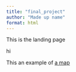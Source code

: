 ```yaml
---
title: "final_project"
author: "Made up name"
format: html
---
```


This is the landing page

hi 


This an example of [a map](examples/map_example.qmd)
